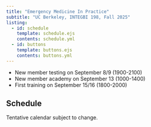 ```yaml
---
title: "Emergency Medicine In Practice"
subtitle: "UC Berkeley, INTEGBI 198, Fall 2025"
listing:
  - id: schedule
    template: schedule.ejs
    contents: schedule.yml
  - id: buttons
    template: buttons.ejs
    contents: buttons.yml
---
```


::: {#buttons}
:::



::: {.callout-note title="Announcements"}
- New member testing on September 8/9 (1900-2100)
- New member academy on September 13 (1000-1400)
- First training on September 15/16 (1800-2000)
:::


## Schedule

Tentative calendar subject to change.

::: {#schedule}
:::

